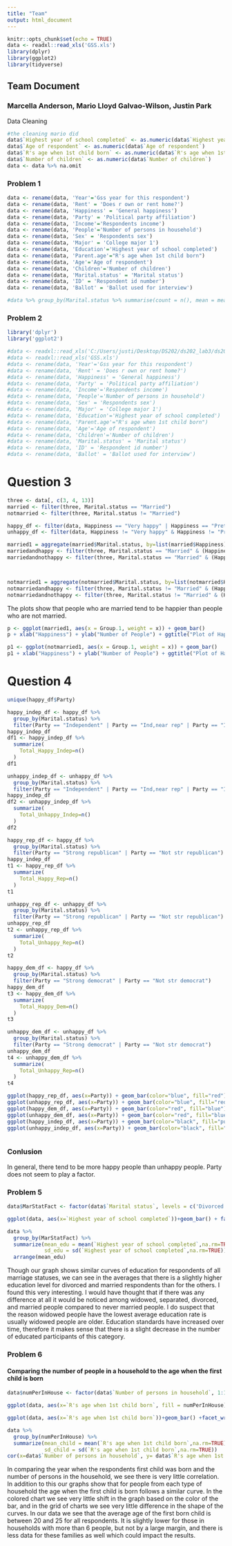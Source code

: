 ```yaml
---
title: "Team"
output: html_document
---
```


```r
knitr::opts_chunk$set(echo = TRUE)
data <- readxl::read_xls('GSS.xls')
library(dplyr)
library(ggplot2)
library(tidyverse)
```

## Team Document
### Marcella Anderson, Mario Lloyd Galvao-Wilson, Justin Park

Data Cleaning
```r
#the cleaning mario did
data$`Highest year of school completed` <- as.numeric(data$`Highest year of school completed`)
data$`Age of respondent` <- as.numeric(data$`Age of respondent`)
data$`R's age when 1st child born` <- as.numeric(data$`R's age when 1st child born`)
data$`Number of children` <- as.numeric(data$`Number of children`)
data <- data %>% na.omit
```

### Problem 1
```r
data <- rename(data, 'Year'='Gss year for this respondent')
data <- rename(data, 'Rent' = 'Does r own or rent home?')
data <- rename(data, 'Happiness' = 'General happiness')
data <- rename(data, 'Party' = 'Political party affiliation')
data <- rename(data, 'Income'='Respondents income')
data <- rename(data, 'People'='Number of persons in household')
data <- rename(data, 'Sex' = 'Respondents sex')
data <- rename(data, 'Major' = 'College major 1')
data <- rename(data, 'Education'='Highest year of school completed')
data <- rename(data, 'Parent.age'="R's age when 1st child born")
data <- rename(data, 'Age'='Age of respondent')
data <- rename(data, 'Children'='Number of children')
data <- rename(data, 'Marital.status' = 'Marital status')
data <- rename(data, 'ID' = 'Respondent id number')
data <- rename(data, 'Ballot' = 'Ballot used for interview')

#data %>% group_by(Marital.status %>% summarise(count = n(), mean = mean(Education)), )

```


### Problem 2



```R
library('dplyr')
library('ggplot2')
```

```R
#data <- readxl::read_xls('C:/Users/justi/Desktop/DS202/ds202_lab3/ds202_lab3/GSS.xls')
#data <- readxl::read_xls('GSS.xls')
#data <- rename(data, 'Year'='Gss year for this respondent')
#data <- rename(data, 'Rent' = 'Does r own or rent home?')
#data <- rename(data, 'Happiness' = 'General happiness')
#data <- rename(data, 'Party' = 'Political party affiliation')
#data <- rename(data, 'Income'='Respondents income')
#data <- rename(data, 'People'='Number of persons in household')
#data <- rename(data, 'Sex' = 'Respondents sex')
#data <- rename(data, 'Major' = 'College major 1')
#data <- rename(data, 'Education'='Highest year of school completed')
#data <- rename(data, 'Parent.age'="R's age when 1st child born")
#data <- rename(data, 'Age'='Age of respondent')
#data <- rename(data, 'Children'='Number of children')
#data <- rename(data, 'Marital.status' = 'Marital status')
#data <- rename(data, 'ID' = 'Respondent id number')
#data <- rename(data, 'Ballot' = 'Ballot used for interview')
```

<h1>Question 3</h1>

```r
three <- data[, c(3, 4, 13)]
married <- filter(three, Marital.status == "Married")
notmarried <- filter(three, Marital.status != "Married")

happy_df <- filter(data, Happiness == "Very happy" | Happiness == "Pretty happy")
unhappy_df <- filter(data, Happiness != "Very happy" & Happiness != "Pretty happy")
```

```R
married1 = aggregate(married$Marital.status, by=list(married$Happiness), FUN=length)
marriedandhappy <- filter(three, Marital.status == "Married" & (Happiness == "Very happy" | Happiness == "Pretty happy"))
marriedandnothappy <- filter(three, Marital.status == "Married" & (Happiness != "Very happy" & Happiness != "Pretty happy"))



notmarried1 = aggregate(notmarried$Marital.status, by=list(notmarried$Happiness), FUN=length)
notmarriedandhappy <- filter(three, Marital.status != "Married" & (Happiness == "Very happy" | Happiness == "Pretty happy"))
notmarriedandnothappy <- filter(three, Marital.status != "Married" & (Happiness != "Very happy" & Happiness != "Pretty happy"))
```

The plots show that people who are married tend to be happier than people who are not married.


```R
p <- ggplot(married1, aes(x = Group.1, weight = x)) + geom_bar()
p + xlab("Happiness") + ylab("Number of People") + ggtitle("Plot of Happiness for Married People")
```
```R
p1 <- ggplot(notmarried1, aes(x = Group.1, weight = x)) + geom_bar()
p1 + xlab("Happiness") + ylab("Number of People") + ggtitle("Plot of Happiness for Non - Married People")
```
<h1>Question 4</h1>

```R

unique(happy_df$Party)

happy_indep_df <- happy_df %>%
  group_by(Marital.status) %>%
  filter(Party == "Independent" | Party == "Ind,near rep" | Party == "Ind,near dem")
happy_indep_df
df1 <- happy_indep_df %>%
  summarize(
    Total_Happy_Indep=n()
  )
df1

unhappy_indep_df <- unhappy_df %>%
  group_by(Marital.status) %>%
  filter(Party == "Independent" | Party == "Ind,near rep" | Party == "Ind,near dem")
happy_indep_df
df2 <- unhappy_indep_df %>%
  summarize(
    Total_Unhappy_Indep=n()
  )
df2

happy_rep_df <- happy_df %>%
  group_by(Marital.status) %>%
  filter(Party == "Strong republican" | Party == "Not str republican")
happy_indep_df
t1 <- happy_rep_df %>%
  summarize(
    Total_Happy_Rep=n()
  )
t1

unhappy_rep_df <- unhappy_df %>%
  group_by(Marital.status) %>%
  filter(Party == "Strong republican" | Party == "Not str republican")
unhappy_rep_df
t2 <- unhappy_rep_df %>%
  summarize(
    Total_Unhappy_Rep=n()
  )
t2

happy_dem_df <- happy_df %>%
  group_by(Marital.status) %>%
  filter(Party == "Strong democrat" | Party == "Not str democrat")
happy_dem_df
t3 <- happy_dem_df %>%
  summarize(
    Total_Happy_Dem=n()
  )
t3

unhappy_dem_df <- unhappy_df %>%
  group_by(Marital.status) %>%
  filter(Party == "Strong democrat" | Party == "Not str democrat")
unhappy_dem_df
t4 <- unhappy_dem_df %>%
  summarize(
    Total_Unhappy_Rep=n()
  )
t4

ggplot(happy_rep_df, aes(x=Party)) + geom_bar(color="blue", fill="red")
ggplot(unhappy_rep_df, aes(x=Party)) + geom_bar(color="blue", fill="red")
ggplot(happy_dem_df, aes(x=Party)) + geom_bar(color="red", fill="blue")
ggplot(unhappy_dem_df, aes(x=Party)) + geom_bar(color="red", fill="blue")
ggplot(happy_indep_df, aes(x=Party)) + geom_bar(color="black", fill="purple")
ggplot(unhappy_indep_df, aes(x=Party)) + geom_bar(color="black", fill="purple")



```

<h3>Conlusion</h3>
<p>
In general, there tend to be more happy people than unhappy people. Party does not seem to play a factor.




### Problem 5
```r

data$MarStatFact <- factor(data$`Marital status`, levels = c('Divorced','Married','Widowed','Never married','Separated', 'No answer'))

ggplot(data, aes(x=`Highest year of school completed`))+geom_bar() + facet_wrap(~ MarStatFact )

data %>% 
  group_by(MarStatFact) %>%
  summarize(mean_edu = mean(`Highest year of school completed`,na.rm=TRUE),
            sd_edu = sd(`Highest year of school completed`,na.rm=TRUE)) %>%
  arrange(mean_edu)
```

Though our graph shows similar curves of education for respondents of all marriage statuses, we can see in the averages that there is a slightly higher education level for divorced and married respondents than for the others. I found this very interesting. I would have thought that if there was any difference at all it would be noticed among widowed, separated, divorced, and married people compared to never married people. I do suspect that the reason widowed people have the lowest average education rate is usually widowed people are older. Education standards have increased over time, therefore it makes sense that there is a slight decrease in the number of educated participants of this category. 

### Problem 6

#### Comparing the number of people in a household to the age when the first child is born
```r

data$numPerInHouse <- factor(data$`Number of persons in household`, 1:12 )

ggplot(data, aes(x=`R's age when 1st child born`, fill = numPerInHouse))+geom_bar(color = 'black')+xlab("Age when First Child was Born")+ylab("count")+labs(fill = "Number of People in Household")+ggtitle("Age when First Child is Born by Number of People in Household")

ggplot(data, aes(x=`R's age when 1st child born`))+geom_bar() +facet_wrap(~ `Number of persons in household`, scales = 'free_y')+ggtitle("Age when First Child was Born Separated by Number of People in Household")

data %>%
  group_by(numPerInHouse) %>%
  summarize(mean_child = mean(`R's age when 1st child born`,na.rm=TRUE),
            sd_child = sd(`R's age when 1st child born`,na.rm=TRUE))
cor(x=data$`Number of persons in household`, y= data$`R's age when 1st child born`)
```
In comparing the year when the respondents first child was born and the number of persons in the household, we see there is very little correlation. In addition to this our graphs show that for people from each type of household the age when the first child is born follows a similar curve. In the colored chart we see very little shift in the graph based on the color of the bar, and in the grid of charts we see very little difference in the shape of the curves. In our data we see that the average age of the first born child is between 20 and 25 for all respondents. It is slightly lower for those in households with more than 6 people, but not by a large margin, and there is less data for these families as well which could impact the results. 





